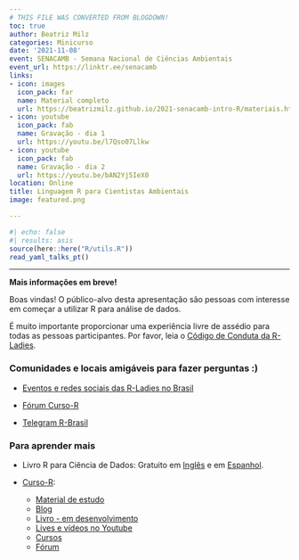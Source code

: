 ```yaml
---
# THIS FILE WAS CONVERTED FROM BLOGDOWN!
toc: true
author: Beatriz Milz
categories: Minicurso
date: '2021-11-08'
event: SENACAMB - Semana Nacional de Ciências Ambientais
event_url: https://linktr.ee/senacamb
links:
- icon: images
  icon_pack: far
  name: Material completo
  url: https://beatrizmilz.github.io/2021-senacamb-intro-R/materiais.html
- icon: youtube
  icon_pack: fab
  name: Gravação - dia 1
  url: https://youtu.be/l7Qso07Llkw
- icon: youtube
  icon_pack: fab
  name: Gravação - dia 2
  url: https://youtu.be/bAN2Yj5IeX0
location: Online
title: Linguagem R para Cientistas Ambientais
image: featured.png

---
```


```r
#| echo: false
#| results: asis
source(here::here("R/utils.R"))
read_yaml_talks_pt()
```


---

**Mais informações em breve!**


Boas vindas!
O público-alvo desta apresentação são pessoas com interesse em começar a utilizar R para análise de dados. 

É muito importante proporcionar uma experiência livre de assédio para todas as pessoas participantes.  Por favor, leia o [Código de Conduta da R-Ladies](https://github.com/rladies/.github/blob/master/CODE_OF_CONDUCT.md#portuguese).



### Comunidades e locais amigáveis para fazer perguntas :)

- [Eventos e redes sociais das R-Ladies no Brasil](https://github.com/R-Ladies-Sao-Paulo/RLadies-Brasil)

- [Fórum Curso-R](https://discourse.curso-r.com/)

- [Telegram R-Brasil](https://t.me/rbrasiloficial)


### Para aprender mais

- Livro R para Ciência de Dados: Gratuito em [Inglês](https://www.curso-r.com/cursos/) e em [Espanhol](https://es.r4ds.hadley.nz/). 

- [Curso-R](https://curso-r.com): 
  - [Material de estudo](http://material.curso-r.com/)
  - [Blog](https://www.curso-r.com/blog/)
  - [Livro - em desenvolvimento](https://livro.curso-r.com/index.html)
  - [Lives e vídeos no Youtube](https://www.youtube.com/c/CursoR6)
  - [Cursos](https://www.curso-r.com/cursos/)
  - [Fórum](https://discourse.curso-r.com/)

